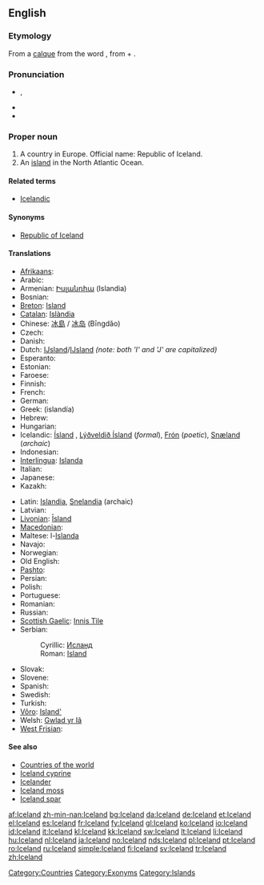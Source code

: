 ==English==
{{wikipedia}}

===Etymology===
From a [[calque]] from the {{etyl|is}} word {{term|Ísland||Iceland|lang=is}}, from {{term|ís||ice|lang=is}} + {{term|land||land|lang=is}}.

===Pronunciation===
* {{a|UK|US}} {{IPA|/ˈaɪs.lənd/}}, {{SAMPA|/"aIs.l@nd/}}
* {{audio|en-us-Iceland.ogg|Audio (US)}}
* {{hyphenation|Ice|land}}

===Proper noun===
{{en-proper noun}}

# A country in Europe. Official name: Republic of Iceland.
# An [[island]] in the North Atlantic Ocean.

====Related terms====
* [[Icelandic]]

====Synonyms====
* [[Republic of Iceland]]

====Translations====
{{trans-top|country in Europe}}
* [[Afrikaans]]: {{t|af|Ysland|xs=Afrikaans}}
* Arabic: {{t-|ar|أيسلندا|f|tr=ʼAyslánda|sc=Arab}}
* Armenian: [[Իսլանդիա]] (Islandia)
* Bosnian: {{t-|bs|Island|m}}
* [[Breton]]: [[Island]]
* [[Catalan]]: [[Islàndia]] {{f}}
* Chinese: [[冰島]] / [[冰岛]] (Bīngdǎo)
* Czech: {{t+|cs|Island|m}}
* Danish: {{t+|da|Island}}
* Dutch: [[Ĳsland]]/[[IJsland]] ''(note: both 'I' and 'J' are capitalized)''
* Esperanto: {{t-|eo|Islando|xs=Esperanto}}
* Estonian: {{t+|et|Island}}
* Faroese: {{t-|fo|Ísland|xs=Faroese}}
* Finnish: {{t+|fi|Islanti}}
* French: {{t+|fr|Islande}}
* German: {{t+|de|Island|n}}
* Greek: {{t+|el|Ισλανδία|f|sc=Grek}} (islandía)
* Hebrew: {{t-|he|איסלנד|tr=Island|sc=Hebr}}
* Hungarian: {{t+|hu|Izland}}
* Icelandic: [[Ísland]] {{n}}, [[Lýðveldið Ísland]] {{n}} (''formal''), [[Frón]] {{n}} (''poetic''), [[Snæland]] {{n}} (''archaic'')
* Indonesian: {{t-|id|Islandia|xs=Indonesian}}
* [[Interlingua]]: [[Islanda]]
* Italian: {{t+|it|Islanda|f}}
* Japanese: {{t+|ja|アイスランド|tr=[[あいすらんど]], [[Aisurando]]|sc=Jpan}}
* Kazakh: {{t-|kk|Исландия|tr=Islandiya|sc=Cyrl|xs=Kazakh}}
{{trans-mid}}
* Latin: [[Islandia]], [[Snelandia]] (archaic)
* Latvian: {{t-|lv|Islande|f|xs=Latvian}}
* [[Livonian]]: [[Īsland]]
* [[Macedonian]]: {{t-|mk|Исланд|m|tr=Ísland|sc=Cyrl|xs=Macedonian}}
* Maltese: l-[[Islanda]]
* Navajo: {{tø|nv|Tin Bikéyah}}
* Norwegian: {{t+|no|Island}}
* Old English: {{t-|ang|Ísland|xs=Old English}}
* [[Pashto]]: {{t-|ps|ايسلنډ|m|tr=aysləndd|sc=ps-Arab|xs=Pashto}}
* Persian: {{t-|fa|ایسلند|tr=Island|sc=fa-Arab|xs=Persian}}
* Polish: {{t+|pl|Islandia|f}}
* Portuguese: {{t+|pt|Islândia|f}}
* Romanian: {{t+|ro|Islanda|f}}
* Russian: {{t+|ru|Исландия|f|tr=Islándija|sc=Cyrl}}
* [[Scottish Gaelic]]: [[Innis Tìle]] {{f}}
* Serbian:
*: Cyrillic: [[Исланд]] {{m}}
*: Roman: [[Island]] {{m}}
* Slovak: {{t-|sk|Island|m}}
* Slovene: {{t+|sl|Islandija|f}}
* Spanish: {{t+|es|Islandia|f}}
* Swedish: {{t+|sv|Island}}
* Turkish: {{t+|tr|İzlanda}}
* [[Võro]]: [[Island']]
* Welsh: [[Gwlad yr Iâ]]
* [[West Frisian]]: {{t|fy|Yslân|xs=West Frisian}}
{{trans-bottom}}

====See also====
* [[Appendix:Countries of the world|Countries of the world]]
* [[Iceland cyprine]]
* [[Icelander]]
* [[Iceland moss]]
* [[Iceland spar]]

{{anagrams:en/acdeiln}}
[[Category:Countries]]
[[Category:Exonyms]]
[[Category:Islands]]

[[af:Iceland]]
[[zh-min-nan:Iceland]]
[[bg:Iceland]]
[[da:Iceland]]
[[de:Iceland]]
[[et:Iceland]]
[[el:Iceland]]
[[es:Iceland]]
[[fr:Iceland]]
[[fy:Iceland]]
[[gl:Iceland]]
[[ko:Iceland]]
[[io:Iceland]]
[[id:Iceland]]
[[it:Iceland]]
[[kl:Iceland]]
[[kk:Iceland]]
[[sw:Iceland]]
[[lt:Iceland]]
[[li:Iceland]]
[[hu:Iceland]]
[[nl:Iceland]]
[[ja:Iceland]]
[[no:Iceland]]
[[nds:Iceland]]
[[pl:Iceland]]
[[pt:Iceland]]
[[ro:Iceland]]
[[ru:Iceland]]
[[simple:Iceland]]
[[fi:Iceland]]
[[sv:Iceland]]
[[tr:Iceland]]
[[zh:Iceland]]
